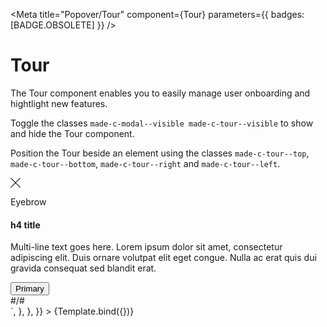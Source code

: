 

<Meta
  title="Popover/Tour"
  component={Tour}
  parameters={{ badges: [BADGE.OBSOLETE] }}
/>


# Tour

The Tour component enables you to easily manage user onboarding and hightlight new features.

Toggle the classes `made-c-modal--visible made-c-tour--visible` to show and hide the Tour component.

Position the Tour beside an element using the classes `made-c-tour--top`, `made-c-tour--bottom`, `made-c-tour--right` and `made-c-tour--left`.

<Canvas>
  <Story
    name="Tour"
    parameters={{
      docs: {
        source: {
          code: `
      <div class="made-c-modal">
        <div
          class="made-c-tour made-c-tooltip made-c-tooltip--bottom made-u-width-50--md made-u-width-25--lg"
        >
          <div class="made-c-tour__header">
            <a href="" class="made-c-tour__link">
              <svg
                width="16"
                height="16"
                viewBox="0 0 24 24"
                xmlns="http://www.w3.org/2000/svg"
              >
                <title>close</title>
                <path
                  d="M22.938 0L24 1.062 13.061 12 24 22.938 22.938 24 12 13.061 1.062 24 0 22.938 10.938 12 0 1.062 1.062 0 12 10.938 22.938 0z"
                  fill="--made-color-gray-07"
                  fill-rule="evenodd"
                />
              </svg>
            </a>
          </div>
          <div class="made-c-tour__content">
            <p class="made-u-eyebrow--02 made-u-margin-bottom-4-x">Eyebrow</p>
            <h4 class="made-u-margin-bottom-6-x">h4 title</h4>
            <p class="made-c-tour__body made-u-margin-bottom-8-x">
              Multi-line text goes here. Lorem ipsum dolor sit amet, consectetur
              adipiscing elit. Duis ornare volutpat elit eget congue. Nulla ac erat
              quis dui gravida consequat sed blandit erat.
            </p>
            <button type="button" class="made-c-button made-c-button--primary">
              Primary
            </button>
          </div>
          <div class="made-c-tour__footer">#/#</div>
        </div>
      </div>
      `,
        },
      },
    }}
  >
    {Template.bind({})}
  </Story>
</Canvas>
